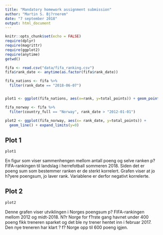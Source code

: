 ```yaml
---
title: "Mandatory homework assignment submission"
author: "Martin S. Bj?rnerem"
date: "7 september 2018"
output: html_document
---
```


```r
knitr::opts_chunk$set(echo = FALSE)
require(dplyr)
require(magrittr)
require(ggplot2)
require(anytime)
getwd()

fifa <- read.csv("data/fifa_ranking.csv")
fifa$rank_date <- anytime(as.factor(fifa$rank_date))

fifa_nations <- fifa %>%
  filter(rank_date == "2018-06-07")


plot1 <- ggplot(fifa_nations, aes(x=rank, y=total_points)) + geom_point()

fifa_norway <- fifa %>%
  filter(country_full == "Norway", rank_date > "2012-01-01")

plot2 <- ggplot(fifa_norway, aes(x= rank_date, y=total_points)) +
  geom_line() + expand_limits(y=0)
```

## Plot 1
```r
plot1
```

En figur som viser sammenhengen mellom antall poeng og selve ranken p? FIFA-rankingen til landslag i herrefotball sommeren 2018. Siden det er poeng sum som bestemmer ranken er de sterkt korrelert. Grafen viser at jo h?yere poengsum, jo laver rank. Variablene er derfor negativt korrelerte. 

## Plot 2
```r
plot2
```

Denne grafen viser utviklingen i Norges poengsum p? FIFA-rankingen mellom 2012 og midt-2018. N?r Norge for f?rste gang havnet under 400 poeng fikk treneren sparket og det ble ny trener hentet inn i februar 2017. Den nye treneren har klart ? f? Norge opp til 600 poeng igjen. 

